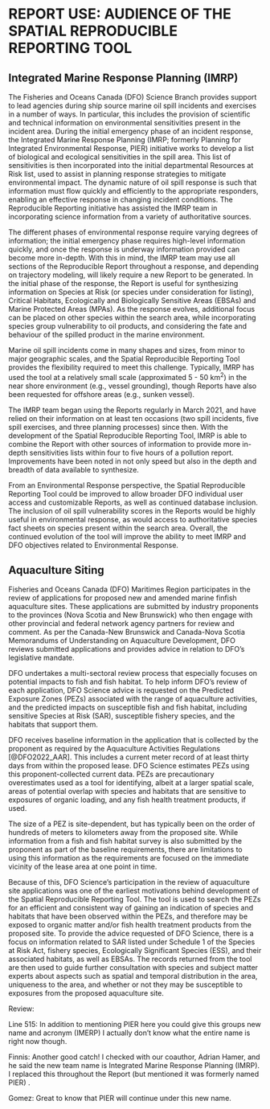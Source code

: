 # REPORT USE: AUDIENCE OF THE SPATIAL REPRODUCIBLE REPORTING TOOL

## Integrated Marine Response Planning (IMRP) 
The Fisheries and Oceans Canada (DFO) Science Branch provides support to lead agencies during ship source marine oil spill incidents and exercises in a number of ways. In particular, this includes the provision of scientific and technical information on environmental sensitivities present in the incident area. During the initial emergency phase of an incident response, the Integrated Marine Response Planning (IMRP; formerly Planning for Integrated Environmental Response, PIER) initiative works to develop a list of biological and ecological sensitivities in the spill area. This list of sensitivities is then incorporated into the initial departmental Resources at Risk list, used to assist in planning response strategies to mitigate environmental impact. The dynamic nature of oil spill response is such that information must flow quickly and efficiently to the appropriate responders, enabling an effective response in changing incident conditions. The Reproducible Reporting initiative has assisted the IMRP team in incorporating science information from a variety of authoritative sources.

The different phases of environmental response require varying degrees of information; the initial emergency phase requires high-level information quickly, and once the response is underway information provided can become more in-depth. With this in mind, the IMRP team may use all sections of the Reproducible Report throughout a response, and depending on trajectory modeling, will likely require a new Report to be generated. In the initial phase of the response, the Report is useful for synthesizing information on Species at Risk (or species under consideration for listing), Critical Habitats, Ecologically and Biologically Sensitive Areas (EBSAs) and Marine Protected Areas (MPAs). As the response evolves, additional focus can be placed on other species within the search area, while incorporating species group vulnerability to oil products, and considering the fate and behaviour of the spilled product in the marine environment.

Marine oil spill incidents come in many shapes and sizes, from minor to major geographic scales, and the Spatial Reproducible Reporting Tool provides the flexibility required to meet this challenge. Typically, IMRP has used the tool at a relatively small scale (approximated 5 - 50 km^2^) in the near shore environment (e.g., vessel grounding), though Reports have also been requested for offshore areas (e.g., sunken vessel). 

The IMRP team began using the Reports regularly in March 2021, and have relied on their information on at least ten occasions (two spill incidents, five spill exercises, and three planning processes) since then. With the development of the Spatial Reproducible Reporting Tool, IMRP is able to combine the Report with other sources of information to provide more in-depth sensitivities lists within four to five hours of a pollution report. Improvements have been noted in not only speed but also in the depth and breadth of data available to synthesize. 

From an Environmental Response perspective, the Spatial Reproducible Reporting Tool could be improved to allow broader DFO individual user access and customizable Reports, as well as continued database inclusion. The inclusion of oil spill vulnerability scores in the Reports would be highly useful in environmental response, as would access to authoritative species fact sheets on species present within the search area. Overall, the continued evolution of the tool will improve the ability to meet IMRP and DFO objectives related to Environmental Response.

## Aquaculture Siting

Fisheries and Oceans Canada (DFO) Maritimes Region participates in the review of applications for proposed new and amended marine finfish aquaculture sites. These applications are submitted by industry proponents to the provinces (Nova Scotia and New Brunswick) who then engage with other provincial and federal network agency partners for review and comment. As per the Canada-New Brunswick and Canada-Nova Scotia Memorandums of Understanding on Aquaculture Development, DFO reviews submitted applications and provides advice in relation to DFO’s legislative mandate.

DFO undertakes a multi-sectoral review process that especially focuses on potential impacts to fish and fish habitat. To help inform DFO’s review of each application, DFO Science advice is requested on the Predicted Exposure Zones (PEZs) associated with the range of aquaculture activities, and the predicted impacts on susceptible fish and fish habitat, including sensitive Species at Risk (SAR), susceptible fishery species, and the habitats that support them.

DFO receives baseline information in the application that is collected by the proponent as required by the Aquaculture Activities Regulations [@DFO2022_AAR]. This includes a current meter record of at least thirty days from within the proposed lease. DFO Science estimates PEZs using this proponent-collected current data. PEZs are precautionary overestimates used as a tool for identifying, albeit at a larger spatial scale, areas of potential overlap with species and habitats that are sensitive to exposures of organic loading, and any fish health treatment products, if used. 

The size of a PEZ is site-dependent, but has typically been on the order of hundreds of meters to kilometers away from the proposed site. While information from a fish and fish habitat survey is also submitted by the proponent as part of the baseline requirements, there are limitations to using this information as the requirements are focused on the immediate vicinity of the lease area at one point in time. 

Because of this, DFO Science’s participation in the review of aquaculture site applications was one of the earliest motivations behind development of the Spatial Reproducible Reporting Tool. The tool is used to search the PEZs for an efficient and consistent way of gaining an indication of species and habitats that have been observed within the PEZs, and therefore may be exposed to organic matter and/or fish health treatment products from the proposed site. To provide the advice requested of DFO Science, there is a focus on information related to SAR listed under Schedule 1 of the Species at Risk Act, fishery species, Ecologically Significant Species (ESS), and their associated habitats, as well as EBSAs. The records returned from the tool are then used to guide further consultation with species and subject matter experts about aspects such as spatial and temporal distribution in the area, uniqueness to the area, and whether or not they may be susceptible to exposures from the proposed aquaculture site.  

Review:

Line 515: In addition to mentioning PIER here you could give this groups new name and acronym (IMERP) I actually don't know what the entire name is right now though.
\pagebreak

Finnis: Another good catch! I checked with our coauthor, Adrian Hamer, and he said the new team name is Integrated Marine Response Planning (IMRP). I replaced this throughout the Report (but mentioned it was formerly named PIER) . 

Gomez: Great to know that PIER will continue under this new name.